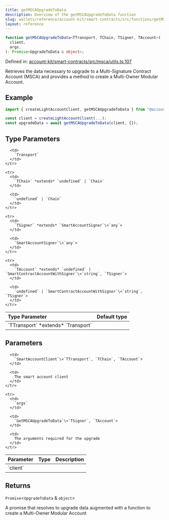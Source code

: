 ```yaml
---
title: getMSCAUpgradeToData
description: Overview of the getMSCAUpgradeToData function
slug: wallets/reference/account-kit/smart-contracts/src/functions/getMSCAUpgradeToData
layout: reference
---
```


```ts
function getMSCAUpgradeToData<TTransport, TChain, TSigner, TAccount>(
  client,
  args,
): Promise<UpgradeToData & object>;
```

Defined in: [account-kit/smart-contracts/src/msca/utils.ts:107](https://github.com/alchemyplatform/aa-sdk/blob/4987bdd63823427c48ec21401b71fa3cfc2d0675/account-kit/smart-contracts/src/msca/utils.ts#L107)

Retrieves the data necessary to upgrade to a Multi-Signature Contract Account (MSCA) and provides a method to create a Multi-Owner Modular Account.

## Example

```ts
import { createLightAccountClient, getMSCAUpgradeToData } from "@account-kit/smart-contracts";

const client = createLightAccountClient(...);
const upgradeData = await getMSCAUpgradeToData(client, {});
```

## Type Parameters

<table>
  <thead>
    <tr>
      <th align="left">Type Parameter</th>
      <th align="left">Default type</th>
    </tr>
  </thead>

  <tbody>
    <tr>
      <td>
        `TTransport` *extends* `Transport`
      </td>

      <td>
        `Transport`
      </td>
    </tr>

    <tr>
      <td>
        `TChain` *extends* `undefined` | `Chain`
      </td>

      <td>
        `undefined` | `Chain`
      </td>
    </tr>

    <tr>
      <td>
        `TSigner` *extends* `SmartAccountSigner`\<`any`>
      </td>

      <td>
        `SmartAccountSigner`\<`any`>
      </td>
    </tr>

    <tr>
      <td>
        `TAccount` *extends* `undefined` | `SmartContractAccountWithSigner`\<`string`, `TSigner`>
      </td>

      <td>
        `undefined` | `SmartContractAccountWithSigner`\<`string`, `TSigner`>
      </td>
    </tr>

  </tbody>
</table>

## Parameters

<table>
  <thead>
    <tr>
      <th align="left">Parameter</th>
      <th align="left">Type</th>
      <th align="left">Description</th>
    </tr>
  </thead>

  <tbody>
    <tr>
      <td>
        `client`
      </td>

      <td>
        `SmartAccountClient`\<`TTransport`, `TChain`, `TAccount`>
      </td>

      <td>
        The smart account client
      </td>
    </tr>

    <tr>
      <td>
        `args`
      </td>

      <td>
        `GetMSCAUpgradeToData`\<`TSigner`, `TAccount`>
      </td>

      <td>
        The arguments required for the upgrade
      </td>
    </tr>

  </tbody>
</table>

## Returns

`Promise`\<`UpgradeToData` & `object`>

A promise that resolves to upgrade data augmented with a function to create a Multi-Owner Modular Account
